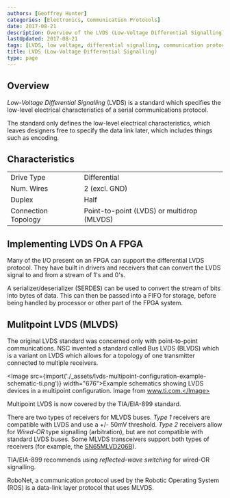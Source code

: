 ```yaml
---
authors: [Geoffrey Hunter]
categories: [Electronics, Communication Protocols]
date: 2017-08-21
description: Overview of the LVDS (Low-Voltage Differential Signalling) communication protocol.
lastUpdated: 2017-08-21
tags: [LVDS, low voltage, differential signalling, communication protocol, FPGA, multipoint]
title: LVDS (Low-Voltage Differential Signalling)
type: page
---
```


<WarningIsNotes />

## Overview

_Low-Voltage Differential Signalling_ (LVDS) is a standard which specifies the low-level electrical characteristics of a serial communications protocol.

The standard only defines the low-level electrical characteristics, which leaves designers free to specify the data link later, which includes things such as encoding.

## Characteristics

<table>
    <tbody>
        <tr>
            <td>Drive Type</td>
            <td>Differential</td>
        </tr>
        <tr>
            <td>Num. Wires</td>
            <td>2 (excl. GND)</td>
        </tr>
        <tr>
            <td>Duplex</td>
            <td>Half</td>
        </tr>
        <tr>
            <td>Connection Topology</td>
            <td>Point-to-point (LVDS) or multidrop (MLVDS)</td>
        </tr>
    </tbody>
</table>

## Implementing LVDS On A FPGA

Many of the I/O present on an FPGA can support the differential LVDS protocol. They have built in drivers and receivers that can convert the LVDS signal to and from a stream of 1's and 0's.

A serializer/deserializer (SERDES) can be used to convert the stream of bits into bytes of data. This can then be passed into a FIFO for storage, before being handled by processor or other part of the FPGA system.

## Mulitpoint LVDS (MLVDS)

The original LVDS standard was concerned only with point-to-point communications. NSC invented a standard called Bus LVDS (BLVDS) which is a variant on LVDS which allows for a topology of one transmitter connected to multiple receivers.

<Image src={import('./_assets/lvds-multipoint-configuration-example-schematic-ti.png')} width="676">Example schematics showing LVDS devices in a multipoint configuration. Image from www.ti.com.</Image>

Multipoint LVDS is now covered by the TIA/EIA-899 standard.

There are two types of receivers for MLVDS buses. _Type 1_ receivers are compatible with LVDS and use a +/- 50mV threshold. _Type 2_ receivers allow for _Wired-OR_ type signalling (arbitration), but are not compatible with standard LVDS buses. Some MLVDS transceivers support both types of receivers (for example, the [SN65MLVD206B](http://www.ti.com/product/SN65MLVD206B)).

TIA/EIA-899 recommends using _reflected-wave switching_ for wired-OR signalling.

RoboNet, a communication protocol used by the Robotic Operating System (ROS) is a data-link layer protocol that uses MLVDS.
